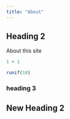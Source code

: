 ```yaml
---
title: "About"
---
```


## Heading 2

About this site

```r
1 + 1
```

```r
runif(10)
```

### heading 3

## New Heading 2
